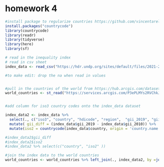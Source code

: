 
# homework 4 

```r
#install package to regularize countries https://github.com/vincentarelbundock/countrycode
install.packages("countrycode")
library(countrycode)
library(readr)
library(tidyverse)
library(here)
library(sf)

```


```r
# read in the inequality index
# read in csv sheet 
index_data <- read_csv("https://hdr.undp.org/sites/default/files/2021-22_HDR/HDR21-22_Composite_indices_complete_time_series.csv")

#to make edit: drop the na when read in values


#pull in the countries of the world from https://hub.arcgis.com/datasets/2b93b06dc0dc4e809d3c8db5cb96ba69_0/explore?location=-0.166769%2C0.000000%2C1.00
world_countries <- st_read("https://services.arcgis.com/P3ePLMYs2RVChkJx/arcgis/rest/services/World_Countries_(Generalized)/FeatureServer/0/query?outFields=*&where=1%3D1&f=geojson")



```

```r
#add column for iso3 country codes onto the index_data dataset

index_data2 <- index_data %>% 
  select(., c("iso3", "country", "hdicode", "region",  "gii_2019", "gii_2020")) %>%
  mutate( gii_diff = (index_data$gii_2019 - index_data$gii_2010)) %>% 
  mutate(iso2 = countrycode(index_data$country, origin = 'country.name', destination = 'iso2c'))

#index_data2$gii_diff
#index_data2$iso2
#index_data2 %>% select(c("country", "iso2" ))
```

```r
#join the index data to the world countries
world_countries <- world_countries %>% left_join(., index_data2, by =join_by("ISO" == "iso2") )

```

